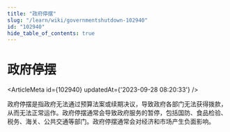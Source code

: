 ```yaml
---
title: "政府停摆"
slug: "/learn/wiki/governmentshutdown-102940"
id: "102940"
hide_table_of_contents: true
---
```



# 政府停摆

<ArticleMeta id={102940} updatedAt={'2023-09-28 08:20:33'} />
<div className='border-solid border-b border-t-0 my-4 border-[var(--ifm-color-gray-300)]' />

政府停摆是指政府无法通过预算法案或续期决议，导致政府各部门无法获得拨款，从而无法正常运作。政府停摆通常会导致政府服务的暂停，包括国防、食品检验、税务、海关、公共交通等部门。政府停摆通常会对经济和市场产生负面影响。
